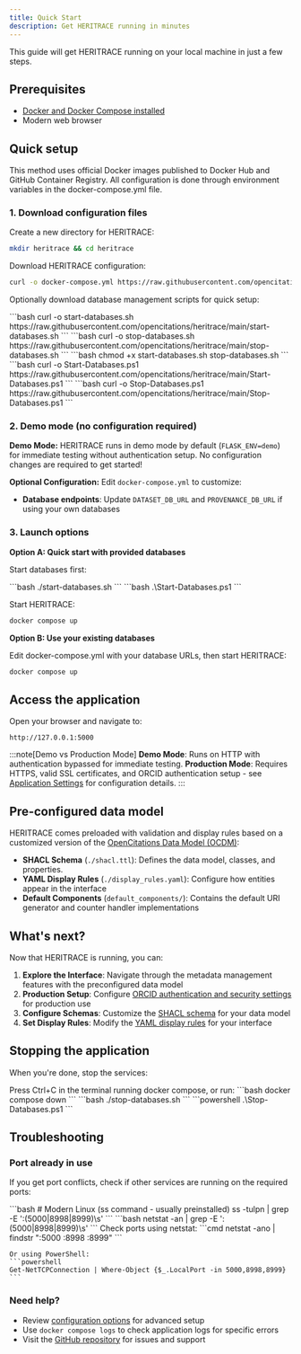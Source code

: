 ```yaml
---
title: Quick Start
description: Get HERITRACE running in minutes
---
```



This guide will get HERITRACE running on your local machine in just a few steps.

## Prerequisites

- <a href="https://docs.docker.com/get-docker/" target="_blank" rel="noopener noreferrer">Docker and Docker Compose installed</a>
- Modern web browser

## Quick setup

This method uses official Docker images published to Docker Hub and GitHub Container Registry. All configuration is done through environment variables in the docker-compose.yml file.

### 1. Download configuration files

Create a new directory for HERITRACE:
```bash
mkdir heritrace && cd heritrace
```

Download HERITRACE configuration:
```bash
curl -o docker-compose.yml https://raw.githubusercontent.com/opencitations/heritrace/main/docker-compose.yml
```

Optionally download database management scripts for quick setup:

<Tabs>
  <TabItem label="Linux/MacOS">
    ```bash
    curl -o start-databases.sh https://raw.githubusercontent.com/opencitations/heritrace/main/start-databases.sh
    ```
    ```bash
    curl -o stop-databases.sh https://raw.githubusercontent.com/opencitations/heritrace/main/stop-databases.sh
    ```
    ```bash
    chmod +x start-databases.sh stop-databases.sh
    ```
  </TabItem>
  <TabItem label="Windows">
    ```bash
    curl -o Start-Databases.ps1 https://raw.githubusercontent.com/opencitations/heritrace/main/Start-Databases.ps1
    ```
    ```bash
    curl -o Stop-Databases.ps1 https://raw.githubusercontent.com/opencitations/heritrace/main/Stop-Databases.ps1
    ```
  </TabItem>
</Tabs>

### 2. Demo mode (no configuration required)

**Demo Mode:** HERITRACE runs in demo mode by default (`FLASK_ENV=demo`) for immediate testing without authentication setup. No configuration changes are required to get started!

**Optional Configuration:** Edit `docker-compose.yml` to customize:
- **Database endpoints**: Update `DATASET_DB_URL` and `PROVENANCE_DB_URL` if using your own databases

### 3. Launch options

**Option A: Quick start with provided databases**

Start databases first:

<Tabs>
  <TabItem label="Linux/MacOS">
    ```bash
    ./start-databases.sh
    ```
  </TabItem>
  <TabItem label="Windows">
    ```bash
    .\Start-Databases.ps1
    ```
  </TabItem>
</Tabs>

Start HERITRACE:
```bash
docker compose up
```

**Option B: Use your existing databases**

Edit docker-compose.yml with your database URLs, then start HERITRACE:
```bash
docker compose up
```


## Access the application

Open your browser and navigate to:

```
http://127.0.0.1:5000
```

:::note[Demo vs Production Mode]
**Demo Mode**: Runs on HTTP with authentication bypassed for immediate testing. **Production Mode**: Requires HTTPS, valid SSL certificates, and ORCID authentication setup - see [Application Settings](/heritrace/configuration/app-settings/) for configuration details.
:::

## Pre-configured data model

HERITRACE comes preloaded with validation and display rules based on a customized version of the <a href="https://doi.org/10.1007/978-3-030-62466-8_28" target="_blank" rel="noopener noreferrer">OpenCitations Data Model (OCDM)</a>:

- **SHACL Schema** (`./shacl.ttl`): Defines the data model, classes, and properties.
- **YAML Display Rules** (`./display_rules.yaml`): Configure how entities appear in the interface
- **Default Components** (`default_components/`): Contains the default URI generator and counter handler implementations

## What's next?

Now that HERITRACE is running, you can:

1. **Explore the Interface**: Navigate through the metadata management features with the preconfigured data model
2. **Production Setup**: Configure [ORCID authentication and security settings](/heritrace/configuration/app-settings/) for production use
3. **Configure Schemas**: Customize the [SHACL schema](/heritrace/configuration/shacl/) for your data model
4. **Set Display Rules**: Modify the [YAML display rules](/heritrace/configuration/display-rules/) for your interface

## Stopping the application

When you're done, stop the services:

<Tabs>
  <TabItem label="Stop Application">
    Press Ctrl+C in the terminal running docker compose, or run:
    ```bash
    docker compose down
    ```
  </TabItem>
  <TabItem label="Stop Databases">
    <Tabs>
      <TabItem label="Linux/MacOS">
        ```bash
        ./stop-databases.sh
        ```
      </TabItem>
      <TabItem label="Windows">
        ```powershell
        .\Stop-Databases.ps1
        ```
      </TabItem>
    </Tabs>
  </TabItem>
</Tabs>

## Troubleshooting

### Port already in use
If you get port conflicts, check if other services are running on the required ports:

<Tabs>
  <TabItem label="Linux">
    ```bash
    # Modern Linux (ss command - usually preinstalled)
    ss -tulpn | grep -E ':(5000|8998|8999)\s'
    ```
  </TabItem>
  <TabItem label="macOS">
    ```bash
    netstat -an | grep -E ':(5000|8998|8999)\s'
    ```
  </TabItem>
  <TabItem label="Windows">
    Check ports using netstat:
    ```cmd
    netstat -ano | findstr ":5000 :8998 :8999"
    ```
    
    Or using PowerShell:
    ```powershell
    Get-NetTCPConnection | Where-Object {$_.LocalPort -in 5000,8998,8999}
    ```
  </TabItem>
</Tabs>

### Need help?
- Review [configuration options](/heritrace/configuration/app-settings/) for advanced setup
- Use `docker compose logs` to check application logs for specific errors
- Visit the <a href="https://github.com/opencitations/heritrace" target="_blank" rel="noopener noreferrer">GitHub repository</a> for issues and support